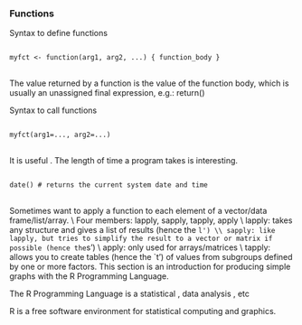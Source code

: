 

### Functions
Syntax to define functions

<pre>
<code>
myfct <- function(arg1, arg2, ...) { function_body }
</code>
</pre>
The value returned by a function is the value of the function body, which is usually an unassigned final expression, e.g.: return()

Syntax to call functions
<pre>
<code>
myfct(arg1=..., arg2=...)
</code>
</pre>


\section{Time and Date}
It is useful . The length of time a program takes is interesting.


<pre>
<code>
date() # returns the current system date and time
</code>
</pre>


\section{The Apply family}

Sometimes want to apply a function to each element of a
vector/data frame/list/array.
\\
Four members: lapply, sapply, tapply, apply
\\
lapply: takes any structure and gives a list of results (hence
the `l')
\\
sapply: like lapply, but tries to simplify the result to a
vector or matrix if possible (hence the `s')
\\
apply: only used for arrays/matrices
\\
tapply: allows you to create tables (hence the `t') of values
from subgroups defined by one or more factors.
\newpage
\chapter{Data Visualization}
\section{Plots}
This section is an introduction for producing simple graphs with
the R Programming Language.
\begin{itemize}
*  Line Charts  *  Bar Charts *  Histograms *  Pie
Charts *  Dotcharts
\end{itemize}

\section{The R Programming Language}

The R Programming Language is a statistical , data analysis , etc

R is a free software environment for statistical computing and graphics.
